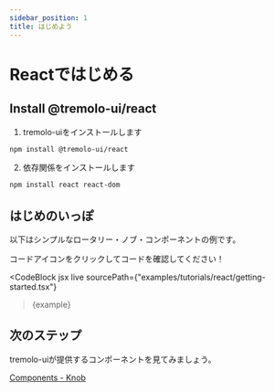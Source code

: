 ```yaml
---
sidebar_position: 1
title: はじめよう
---
```



# Reactではじめる

## Install @tremolo-ui/react

1. tremolo-uiをインストールします

```bash npm2yarn
npm install @tremolo-ui/react
```

2. 依存関係をインストールします

```bash npm2yarn
npm install react react-dom
```

## はじめのいっぽ

以下はシンプルなロータリー・ノブ・コンポーネントの例です。

コードアイコンをクリックしてコードを確認してください！

<CodeBlock
  jsx
  live
  sourcePath={"examples/tutorials/react/getting-started.tsx"}
>{example}</CodeBlock>

## 次のステップ

tremolo-uiが提供するコンポーネントを見てみましょう。

[Components - Knob](/docs/components/knob/)

